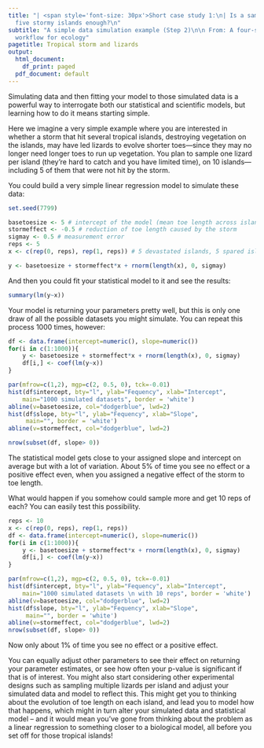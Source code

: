 ```yaml
---
title: "| <span style='font-size: 30px'>Short case study 1:\n| Is a sample size of
  five stormy islands enough?\n"
subtitle: "A simple data simulation example (Step 2)\n\n From: A four-step simulation-based
  workflow for ecology"
pagetitle: Tropical storm and lizards
output:
  html_document:
    df_print: paged
  pdf_document: default
---
```


Simulating data and then fitting your model to those simulated data is a powerful way to interrogate both our statistical and scientific models, but learning how to do it means starting simple. 

Here we imagine a very simple example where you are interested in whether a storm that hit several tropical islands, destroying vegetation on the islands, may have led lizards to evolve shorter toes---since they may no longer need longer toes to run up vegetation. You plan to sample one lizard per island (they're hard to catch and you have limited time), on 10 islands---including 5 of them that were not hit by the storm. 

You could build a very simple linear regression model to simulate these data:

```r
set.seed(7799)

basetoesize <- 5 # intercept of the model (mean toe length across islands)
stormeffect <- -0.5 # reduction of toe length caused by the storm
sigmay <- 0.5 # measurement error
reps <- 5
x <- c(rep(0, reps), rep(1, reps)) # 5 devastated islands, 5 spared islands

y <- basetoesize + stormeffect*x + rnorm(length(x), 0, sigmay)
```

And then you could fit your statistical model to it and see the results: 

```r
summary(lm(y~x))
```

Your model is returning your parameters pretty well, but this is only one draw of all the possible datasets you might simulate. 
You can repeat this process 1000 times, however: 

```r
df <- data.frame(intercept=numeric(), slope=numeric())
for(i in c(1:1000)){
	y <- basetoesize + stormeffect*x + rnorm(length(x), 0, sigmay)
	df[i,] <- coef(lm(y~x))
}

par(mfrow=c(1,2), mgp=c(2, 0.5, 0), tck=-0.01)
hist(df$intercept, bty="l", ylab="Fequency", xlab="Intercept", 
	main="1000 simulated datasets", border = 'white')
abline(v=basetoesize, col="dodgerblue", lwd=2)
hist(df$slope, bty="l", ylab="Fequency", xlab="Slope", 
     main="", border = 'white')
abline(v=stormeffect, col="dodgerblue", lwd=2)
```

```r
nrow(subset(df, slope> 0)) 
```

The statistical model gets close to your assigned slope and intercept on average but with a lot of variation. About 5% of time you see no effect or a positive effect even, when you assigned a negative effect of the storm to toe length. 

What would happen if you somehow could sample more and get 10 reps of each? You can easily test this possibility. 

```r
reps <- 10 
x <- c(rep(0, reps), rep(1, reps))
df <- data.frame(intercept=numeric(), slope=numeric())
for(i in c(1:1000)){
	y <- basetoesize + stormeffect*x + rnorm(length(x), 0, sigmay)
	df[i,] <- coef(lm(y~x))
}

par(mfrow=c(1,2), mgp=c(2, 0.5, 0), tck=-0.01)
hist(df$intercept, bty="l", ylab="Fequency", xlab="Intercept", 
	main="1000 simulated datasets \n with 10 reps", border = 'white')
abline(v=basetoesize, col="dodgerblue", lwd=2)
hist(df$slope, bty="l", ylab="Fequency", xlab="Slope", 
     main="", border = 'white')
abline(v=stormeffect, col="dodgerblue", lwd=2)
nrow(subset(df, slope> 0))
```

Now only about 1% of time you see no effect or a positive effect. 

You can equally adjust other parameters to see their effect on returning your parameter estimates, or see how often your p-value is significant if that is of interest. You might also start considering other experimental designs such as sampling multiple lizards per island and adjust your simulated data and model to reflect this. This might get you to thinking about the evolution of toe length on each island, and lead you to model how that happens, which might in turn alter your simulated data and statistical model -- and it would mean you've gone from thinking about the problem as a linear regression to something closer to a biological model, all before you set off for those tropical islands! 